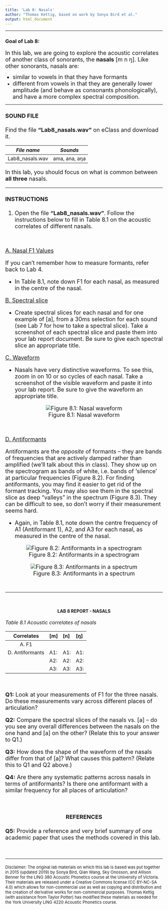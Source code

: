 ```yaml
---
title: 'Lab 8: Nasals'
author: "Thomas Kettig, based on work by Sonya Bird et al."
output: html_document
---
```

***

### __Goal of Lab 8:__
<font size= "4.5"> In this lab, we are going to explore the acoustic correlates of another class of sonorants, the __nasals__ [m n ŋ]. Like other sonorants, nasals are:  

+	similar to vowels in that they have formants
+ different from vowels in that they are generally lower amplitude (and behave as consonants phonologically), and have a more complex spectral composition. </font>

***
<font size= "4.0">

#### __SOUND FILE__
Find the file __"Lab8_nasals.wav"__ on eClass and download it.

| _File name_          | _Sounds_ |
|:--------------------:|:------------------:|
|Lab8_nasals.wav       |ama, ana, aŋa       |

In this lab, you should focus on what is common between __all three__ nasals.

***

#### __INSTRUCTIONS__

1. Open the file __"Lab8_nasals.wav"__. Follow the instructions below to fill in Table 8.1 on the acoustic correlates of different nasals.

<br>

<u> A. Nasal F1 Values </u>

If you can't remember how to measure formants, refer back to Lab 4.

* In Table 8.1, note down F1 for each nasal, as measured in the centre of the nasal.

<u> B. Spectral slice </u>

* Create spectral slices for each nasal and for one example of [a], from a 30ms selection for each sound (see Lab 7 for how to take a spectral slice). Take a screenshot of each spectral slice and paste them into your lab report document. Be sure to give each spectral slice an appropriate title.

<u> C. Waveform </u>

* Nasals have very distinctive waveforms. To see this, zoom in on 10 or so cycles of each nasal. Take a screenshot of the visible waveform and paste it into your lab report. Be sure to give the waveform an appropriate title.

<center>
![Figure 8.1: Nasal waveform](./Images/Figure8_nasal_waveform.png)
</center>

<br>

<u> D. Antiformants </u>

Antiformants are the _opposite_ of formants – they are bands of frequencies that are actively damped rather than amplified (we’ll talk about this in class). They show up on the spectrogram as bands of white, i.e. bands of ‘silence’ at particular frequencies (Figure 8.2). For finding antiformants, you may find it easier to get rid of the formant tracking. You may also see them in the spectral slice as deep "valleys" in the spectrum (Figure 8.3). They can be difficult to see, so don’t worry if their measurement seems hard. 

* Again, in Table 8.1, note down the centre frequency of A1 (Antiformant 1), A2, and A3 for each nasal, as measured in the centre of the nasal.

<center>
![Figure 8.2: Antiformants in a spectrogram](./Images/Figure8_antiformants.png)

![Figure 8.3: Antiformants in a spectrum](./Images/Figure8_antiformants_spectrum.png)
</center>

</font>
<br>

***
<br>
<center> <h4> __LAB 8 REPORT - NASALS__ </h4> </center> 

<font size= "4.0">

<font size= "3.5"> _Table 8.1 Acoustic correlates of nasals_ </font>

|     Correlates     |     [m]     |     [n]     |     [ŋ]     |
|:------------------:|:------------|:------------|:------------|
| A. F1              |             |             |             |
| D. Antiformants    | A1:         | A1:         | A1:         |
|                    | A2:         | A2:         | A2:         |
|                    | A3:         | A3:         | A3:         |

<br>

__Q1:__ Look at your measurements of F1 for the three nasals. Do these measurements vary across different places of articulation?

__Q2:__ Compare the spectral slices of the nasals vs. [a] – do you see any overall differences between the nasals on the one hand and [a] on the other? (Relate this to your answer to Q1.)

__Q3:__ How does the shape of the waveform of the nasals differ from that of [a]? What causes this pattern? (Relate this to Q1 and Q2 above.)

__Q4:__ Are there any systematic patterns across nasals in terms of antiformants? Is there one antiformant with a similar frequency for all places of articulation?

<br>

<center> <h4> __REFERENCES__ </h4> </center> 

__Q5:__ Provide a reference and very brief summary of one academic paper that uses the methods covered in this lab.

<br>

***

<font size="2.0"> Disclaimer: The original lab materials on which this lab is based was put together in 2015 (updated 2019) by Sonya Bird, Qian Wang, Sky Onosson, and Allison Benner for the LING 380 Acoustic Phonetics course at the University of Victoria. Their materials are released under a Creative Commons license (CC BY-NC-SA 4.0) which allows for non-commercial use as well as copying and distribution and the creation of derivative works for non-commercial purposes. Thomas Kettig (with assistance from Taylor Potter) has modified these materials as needed for the York University LING 4220 Acoustic Phonetics course.</font>

<br>


